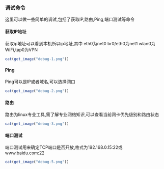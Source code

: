 ### 调试命令

这里可以做一些简单的调试,包括了获取IP,路由,Ping,端口测试等命令

#### 获取IP地址
获取ip地址可以看到本机所以ip地址,其中 eth0为net0 br0/eth0为net1 wlan0为WiFi,tap0为VPN

```r
cat(get_image("debug-1.png"))
```

#### Ping
Ping可以是IP或者域名,可以选择网口

```r
cat(get_image("debug-2.png"))
```

#### 路由

路由为linux专业工具,需了解专业网络知识,可以查看当前网卡优先级别和路由状态

```r
cat(get_image("debug-3.png"))
```

#### 端口测试

端口测试用来确定TCP端口是否开放,格式为192.168.0.15:22或www.baidu.com:22

```r
cat(get_image("debug-5.png"))
```


